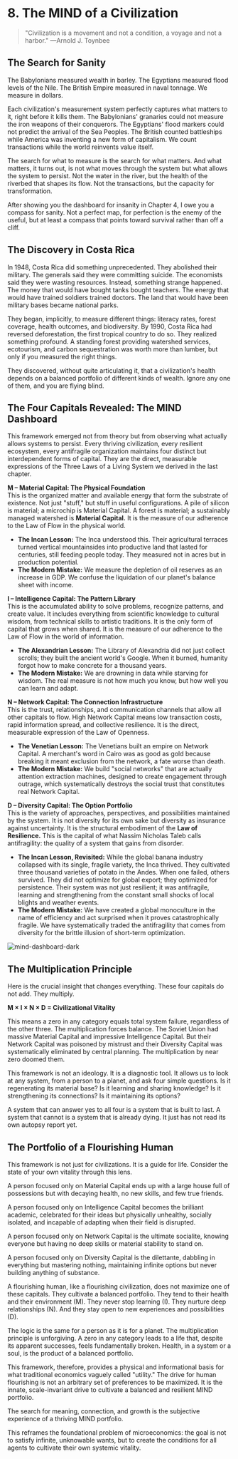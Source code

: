 # 8. The MIND of a Civilization

> "Civilization is a movement and not a condition, a voyage and not a harbor."
> —Arnold J. Toynbee

## The Search for Sanity

The Babylonians measured wealth in barley. The Egyptians measured flood levels of the Nile. The British Empire measured in naval tonnage. We measure in dollars.

Each civilization's measurement system perfectly captures what matters to it, right before it kills them. The Babylonians' granaries could not measure the iron weapons of their conquerors. The Egyptians' flood markers could not predict the arrival of the Sea Peoples. The British counted battleships while America was inventing a new form of capitalism. We count transactions while the world reinvents value itself.

The search for what to measure is the search for what matters. And what matters, it turns out, is not what moves through the system but what allows the system to persist. Not the water in the river, but the health of the riverbed that shapes its flow. Not the transactions, but the capacity for transformation.

After showing you the dashboard for insanity in Chapter 4, I owe you a compass for sanity. Not a perfect map, for perfection is the enemy of the useful, but at least a compass that points toward survival rather than off a cliff.

## The Discovery in Costa Rica

In 1948, Costa Rica did something unprecedented. They abolished their military. The generals said they were committing suicide. The economists said they were wasting resources. Instead, something strange happened. The money that would have bought tanks bought teachers. The energy that would have trained soldiers trained doctors. The land that would have been military bases became national parks.

They began, implicitly, to measure different things: literacy rates, forest coverage, health outcomes, and biodiversity. By 1990, Costa Rica had reversed deforestation, the first tropical country to do so. They realized something profound. A standing forest providing watershed services, ecotourism, and carbon sequestration was worth more than lumber, but only if you measured the right things.

They discovered, without quite articulating it, that a civilization's health depends on a balanced portfolio of different kinds of wealth. Ignore any one of them, and you are flying blind.

## The Four Capitals Revealed: The MIND Dashboard

This framework emerged not from theory but from observing what actually allows systems to persist. Every thriving civilization, every resilient ecosystem, every antifragile organization maintains four distinct but interdependent forms of capital. They are the direct, measurable expressions of the Three Laws of a Living System we derived in the last chapter.

**M – Material Capital: The Physical Foundation**  
This is the organized matter and available energy that form the substrate of existence. Not just "stuff," but stuff in useful configurations. A pile of silicon is material; a microchip is Material Capital. A forest is material; a sustainably managed watershed is **Material Capital.** It is the measure of our adherence to the Law of Flow in the physical world.

- **The Incan Lesson:** The Inca understood this. Their agricultural terraces turned vertical mountainsides into productive land that lasted for centuries, still feeding people today. They measured not in acres but in production potential.
- **The Modern Mistake:** We measure the depletion of oil reserves as an increase in GDP. We confuse the liquidation of our planet's balance sheet with income.

**I – Intelligence Capital: The Pattern Library**  
This is the accumulated ability to solve problems, recognize patterns, and create value. It includes everything from scientific knowledge to cultural wisdom, from technical skills to artistic traditions. It is the only form of capital that grows when shared. It is the measure of our adherence to the Law of Flow in the world of information.

- **The Alexandrian Lesson:** The Library of Alexandria did not just collect scrolls; they built the ancient world's Google. When it burned, humanity forgot how to make concrete for a thousand years.
- **The Modern Mistake:** We are drowning in data while starving for wisdom. The real measure is not how much you know, but how well you can learn and adapt.

**N – Network Capital: The Connection Infrastructure**  
This is the trust, relationships, and communication channels that allow all other capitals to flow. High Network Capital means low transaction costs, rapid information spread, and collective resilience. It is the direct, measurable expression of the Law of Openness.

- **The Venetian Lesson:** The Venetians built an empire on Network Capital. A merchant's word in Cairo was as good as gold because breaking it meant exclusion from the network, a fate worse than death.
- **The Modern Mistake:** We build "social networks" that are actually attention extraction machines, designed to create engagement through outrage, which systematically destroys the social trust that constitutes real Network Capital.

**D – Diversity Capital: The Option Portfolio**  
This is the variety of approaches, perspectives, and possibilities maintained by the system. It is not diversity for its own sake but diversity as insurance against uncertainty. It is the structural embodiment of the **Law of Resilience.** This is the capital of what Nassim Nicholas Taleb calls antifragility: the quality of a system that gains from disorder.

- **The Incan Lesson, Revisited:** While the global banana industry collapsed with its single, fragile variety, the Inca thrived. They cultivated three thousand varieties of potato in the Andes. When one failed, others survived. They did not optimize for global export; they optimized for persistence. Their system was not just resilient; it was antifragile, learning and strengthening from the constant small shocks of local blights and weather events.
- **The Modern Mistake:** We have created a global monoculture in the name of efficiency and act surprised when it proves catastrophically fragile. We have systematically traded the antifragility that comes from diversity for the brittle illusion of short-term optimization.

![mind-dashboard-dark](/the-last-economy/chapter-8/mind-dashboard-dark.png)

## The Multiplication Principle

Here is the crucial insight that changes everything. These four capitals do not add. They multiply.

**M × I × N × D \= Civilizational Vitality**

This means a zero in any category equals total system failure, regardless of the other three. The multiplication forces balance. The Soviet Union had massive Material Capital and impressive Intelligence Capital. But their Network Capital was poisoned by mistrust and their Diversity Capital was systematically eliminated by central planning. The multiplication by near zero doomed them.

This framework is not an ideology. It is a diagnostic tool. It allows us to look at any system, from a person to a planet, and ask four simple questions. Is it regenerating its material base? Is it learning and sharing knowledge? Is it strengthening its connections? Is it maintaining its options?

A system that can answer yes to all four is a system that is built to last. A system that cannot is a system that is already dying. It just has not read its own autopsy report yet.

## The Portfolio of a Flourishing Human

This framework is not just for civilizations. It is a guide for life. Consider the state of your own vitality through this lens.

A person focused only on Material Capital ends up with a large house full of possessions but with decaying health, no new skills, and few true friends.

A person focused only on Intelligence Capital becomes the brilliant academic, celebrated for their ideas but physically unhealthy, socially isolated, and incapable of adapting when their field is disrupted.

A person focused only on Network Capital is the ultimate socialite, knowing everyone but having no deep skills or material stability to stand on.

A person focused only on Diversity Capital is the dilettante, dabbling in everything but mastering nothing, maintaining infinite options but never building anything of substance.

A flourishing human, like a flourishing civilization, does not maximize one of these capitals. They cultivate a balanced portfolio. They tend to their health and their environment (M). They never stop learning (I). They nurture deep relationships (N). And they stay open to new experiences and possibilities (D).

The logic is the same for a person as it is for a planet. The multiplication principle is unforgiving. A zero in any category leads to a life that, despite its apparent successes, feels fundamentally broken. Health, in a system or a soul, is the product of a balanced portfolio.

This framework, therefore, provides a physical and informational basis for what traditional economics vaguely called "utility." The drive for human flourishing is not an arbitrary set of preferences to be maximized. It is the innate, scale-invariant drive to cultivate a balanced and resilient MIND portfolio.

The search for meaning, connection, and growth is the subjective experience of a thriving MIND portfolio.

This reframes the foundational problem of microeconomics: the goal is not to satisfy infinite, unknowable wants, but to create the conditions for all agents to cultivate their own systemic vitality.

